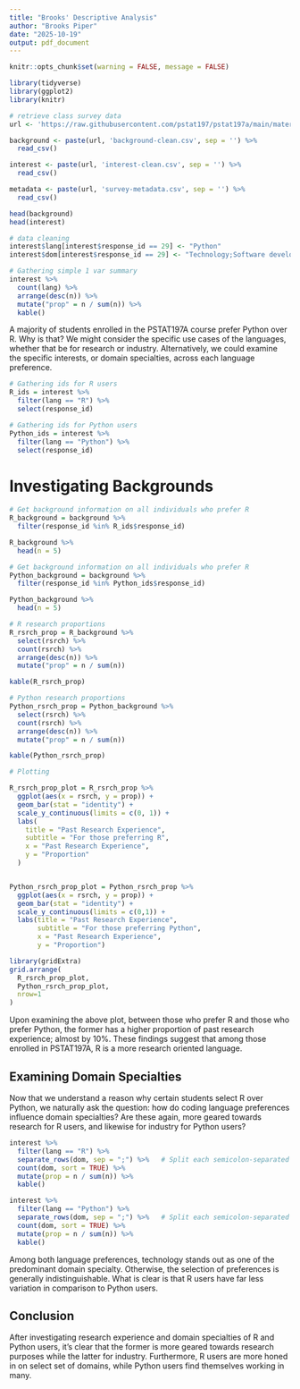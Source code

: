 ```yaml
---
title: "Brooks' Descriptive Analysis"
author: "Brooks Piper"
date: "2025-10-19"
output: pdf_document
---
```


```r
knitr::opts_chunk$set(warning = FALSE, message = FALSE)
```

```r
library(tidyverse)
library(ggplot2)
library(knitr)

# retrieve class survey data
url <- 'https://raw.githubusercontent.com/pstat197/pstat197a/main/materials/labs/lab2-tidyverse/data/'

background <- paste(url, 'background-clean.csv', sep = '') %>%
  read_csv()

interest <- paste(url, 'interest-clean.csv', sep = '') %>%
  read_csv()

metadata <- paste(url, 'survey-metadata.csv', sep = '') %>%
  read_csv()

head(background)
head(interest)
```

```r
# data cleaning
interest$lang[interest$response_id == 29] <- "Python"
interest$dom[interest$response_id == 29] <- "Technology;Software development;Product engineering"

# Gathering simple 1 var summary
interest %>%
  count(lang) %>%
  arrange(desc(n)) %>%
  mutate("prop" = n / sum(n)) %>%
  kable()
```

A majority of students enrolled in the PSTAT197A course prefer Python over R. Why is that? We might consider the specific use cases of the languages, whether that be for research or industry. Alternatively, we could examine the specific interests, or domain specialties, across each language preference.

```r
# Gathering ids for R users
R_ids = interest %>%
  filter(lang == "R") %>%
  select(response_id)

# Gathering ids for Python users
Python_ids = interest %>%
  filter(lang == "Python") %>%
  select(response_id)
```

# Investigating Backgrounds
```r
# Get background information on all individuals who prefer R
R_background = background %>%
  filter(response_id %in% R_ids$response_id)

R_background %>% 
  head(n = 5)

# Get background information on all individuals who prefer R
Python_background = background %>%
  filter(response_id %in% Python_ids$response_id)

Python_background %>%
  head(n = 5)

# R research proportions
R_rsrch_prop = R_background %>%
  select(rsrch) %>%
  count(rsrch) %>%
  arrange(desc(n)) %>%
  mutate("prop" = n / sum(n))

kable(R_rsrch_prop)

# Python research proportions
Python_rsrch_prop = Python_background %>%
  select(rsrch) %>%
  count(rsrch) %>%
  arrange(desc(n)) %>%
  mutate("prop" = n / sum(n))

kable(Python_rsrch_prop)
```

```r
# Plotting

R_rsrch_prop_plot = R_rsrch_prop %>%
  ggplot(aes(x = rsrch, y = prop)) +
  geom_bar(stat = "identity") +
  scale_y_continuous(limits = c(0, 1)) +
  labs(
    title = "Past Research Experience",
    subtitle = "For those preferring R",
    x = "Past Research Experience",
    y = "Proportion"
  )


Python_rsrch_prop_plot = Python_rsrch_prop %>%
  ggplot(aes(x = rsrch, y = prop)) +
  geom_bar(stat = "identity") +
  scale_y_continuous(limits = c(0,1)) +
  labs(title = "Past Research Experience",
       subtitle = "For those preferring Python",
       x = "Past Research Experience",
       y = "Proportion")

library(gridExtra)
grid.arrange(
  R_rsrch_prop_plot,
  Python_rsrch_prop_plot,
  nrow=1
)
```

Upon examining the above plot, between those who prefer R and those who prefer Python, the former has a higher proportion of past research experience; almost by $10$%. These findings suggest that among those enrolled in PSTAT197A, R is a more research oriented language. 

## Examining Domain Specialties

Now that we understand a reason why certain students select R over Python, we naturally ask the question: how do coding language preferences influence domain specialties? Are these again, more geared towards research for R users, and likewise for industry for Python users?

```r
interest %>%
  filter(lang == "R") %>%
  separate_rows(dom, sep = ";") %>%   # Split each semicolon-separated string into new rows
  count(dom, sort = TRUE) %>%
  mutate(prop = n / sum(n)) %>%
  kable()

interest %>%
  filter(lang == "Python") %>%
  separate_rows(dom, sep = ";") %>%   # Split each semicolon-separated string into new rows
  count(dom, sort = TRUE) %>%
  mutate(prop = n / sum(n)) %>%
  kable()
```

Among both language preferences, technology stands out as one of the predominant domain specialty. Otherwise, the selection of preferences is generally indistinguishable. What is clear is that R users have far less variation in comparison to Python users.

## Conclusion

After investigating research experience and domain specialties of R and Python users, it's clear that the former is more geared towards research purposes while the latter for industry. Furthermore, R users are more honed in on select set of domains, while Python users find themselves working in many.